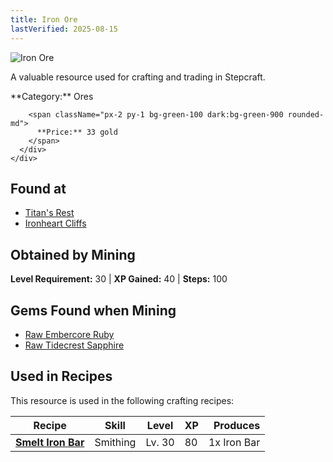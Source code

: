 ```yaml
---
title: Iron Ore
lastVerified: 2025-08-15
---
```


<div className="flex items-start gap-6 mb-8">
  <div className="flex-shrink-0">
    <img src="/assets/resources/mining/iron_ore.png" alt="Iron Ore" className="w-24 h-24 border rounded-lg" />
  </div>
  <div className="flex-1">
    <div className="space-y-2">
      <p className="text-lg text-muted-foreground">A valuable resource used for crafting and trading in Stepcraft.</p>
      <div className="flex flex-wrap gap-4 text-sm">
        <span className="px-2 py-1 bg-blue-100 dark:bg-blue-900 rounded-md">
          **Category:** Ores
        </span>
        
        <span className="px-2 py-1 bg-green-100 dark:bg-green-900 rounded-md">
          **Price:** 33 gold
        </span>
      </div>
    </div>
  </div>
</div>

## Found at

- [Titan's Rest](/docs/map/individual/titans_rest)
- [Ironheart Cliffs](/docs/map/individual/ironheart_cliffs)

## Obtained by Mining

**Level Requirement:** 30 | **XP Gained:** 40 | **Steps:** 100

## Gems Found when Mining

- [Raw Embercore Ruby](/docs/resources/individual/embercore_ruby_raw)
- [Raw Tidecrest Sapphire](/docs/resources/individual/tidecrest_sapphire_raw)

## Used in Recipes

This resource is used in the following crafting recipes:

| Recipe                                                    | Skill    | Level  | XP  |    Produces |
| --------------------------------------------------------- | -------- | ------ | --- | ----------: |
| **[Smelt Iron Bar](/docs/resources/individual/iron_bar)** | Smithing | Lv. 30 | 80  | 1x Iron Bar |
